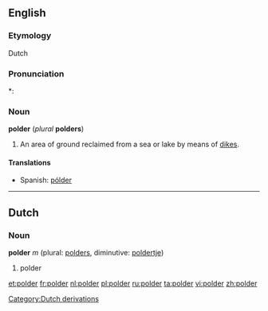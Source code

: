==English==

===Etymology===
Dutch

===Pronunciation===
*: {{rhymes|əʊldə(r)}}

===Noun===
'''polder''' (''plural'' '''polders''')

# An area of ground reclaimed from a sea or lake by means of [[dike]]s.

====Translations====
{{top}}
{{mid}}
* Spanish: [[pólder]] {{m}}
{{bottom}}

----

==Dutch==

===Noun===
'''polder''' ''m'' (plural: [[polders]], diminutive: [[poldertje]])

# polder

[[Category:Dutch derivations]]

[[et:polder]]
[[fr:polder]]
[[nl:polder]]
[[pl:polder]]
[[ru:polder]]
[[ta:polder]]
[[vi:polder]]
[[zh:polder]]
